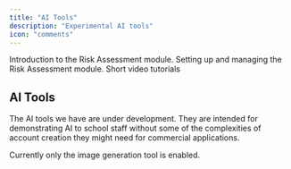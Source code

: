 ```yaml
---
title: "AI Tools"
description: "Experimental AI tools"
icon: "comments"
---
```


<Columns cols={3}>
    <Card
        title="Introduction"
        icon="book"
        href="/ai/introduction"
    >
        Introduction to the Risk Assessment module.
    </Card>
    <Card
        title="Getting Started"
        icon="screwdriver-wrench"
        href="/ai/getting-started"
    >
        Setting up and managing the Risk Assessment module.
    </Card>
    <Card
        title="Tutorials"
        icon="person-chalkboard"
        href="/ai/tutorials"
    >
        Short video tutorials
    </Card>
</Columns>

## AI Tools
The AI tools we have are under development. They are intended for demonstrating AI to school staff without some of the complexities of account creation they might need for commercial applications.

<Tip>
    Currently only the image generation tool is enabled.
</Tip>

